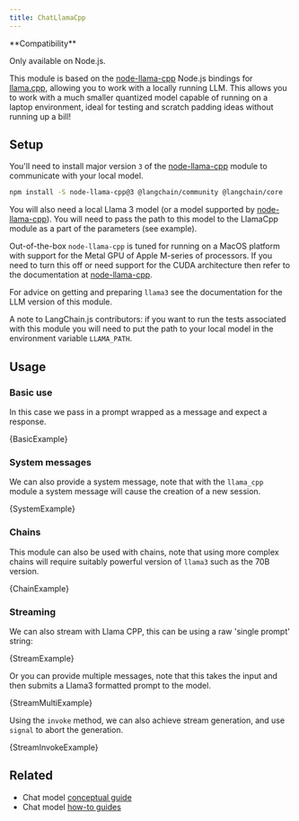 ```yaml
---
title: ChatLlamaCpp
---
```


<Tip>
**Compatibility**

Only available on Node.js.
</Tip>

This module is based on the [node-llama-cpp](https://github.com/withcatai/node-llama-cpp) Node.js bindings for [llama.cpp](https://github.com/ggerganov/llama.cpp), allowing you to work with a locally running LLM. This allows you to work with a much smaller quantized model capable of running on a laptop environment, ideal for testing and scratch padding ideas without running up a bill!

## Setup

You'll need to install major version `3` of the [node-llama-cpp](https://github.com/withcatai/node-llama-cpp) module to communicate with your local model.


<IntegrationInstallTooltip/>

```bash npm
npm install -S node-llama-cpp@3 @langchain/community @langchain/core
```

You will also need a local Llama 3 model (or a model supported by [node-llama-cpp](https://github.com/withcatai/node-llama-cpp)). You will need to pass the path to this model to the LlamaCpp module as a part of the parameters (see example).

Out-of-the-box `node-llama-cpp` is tuned for running on a MacOS platform with support for the Metal GPU of Apple M-series of processors. If you need to turn this off or need support for the CUDA architecture then refer to the documentation at [node-llama-cpp](https://withcatai.github.io/node-llama-cpp/).

For advice on getting and preparing `llama3` see the documentation for the LLM version of this module.

A note to LangChain.js contributors: if you want to run the tests associated with this module you will need to put the path to your local model in the environment variable `LLAMA_PATH`.

## Usage

### Basic use

In this case we pass in a prompt wrapped as a message and expect a response.


<CodeBlock language="typescript">{BasicExample}</CodeBlock>

### System messages

We can also provide a system message, note that with the `llama_cpp` module a system message will cause the creation of a new session.


<CodeBlock language="typescript">{SystemExample}</CodeBlock>

### Chains

This module can also be used with chains, note that using more complex chains will require suitably powerful version of `llama3` such as the 70B version.


<CodeBlock language="typescript">{ChainExample}</CodeBlock>

### Streaming

We can also stream with Llama CPP, this can be using a raw 'single prompt' string:


<CodeBlock language="typescript">{StreamExample}</CodeBlock>

Or you can provide multiple messages, note that this takes the input and then submits a Llama3 formatted prompt to the model.


<CodeBlock language="typescript">{StreamMultiExample}</CodeBlock>

Using the `invoke` method, we can also achieve stream generation, and use `signal` to abort the generation.


<CodeBlock language="typescript">{StreamInvokeExample}</CodeBlock>

## Related

- Chat model [conceptual guide](/oss/concepts/chat_models)
- Chat model [how-to guides](/oss/how-to/#chat-models)
